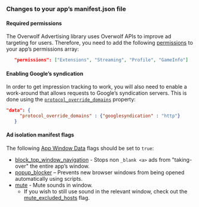 ### Changes to your app’s manifest.json file

#### Required permissions

The Overwolf Advertising library uses Overwolf APIs to improve ad targeting for users. Therefore, you need to add the following [permissions](/api/manifest#permissions-array) to your app’s permissions array:

```json
   "permissions": ["Extensions", "Streaming", "Profile", "GameInfo"]
```

#### Enabling Google’s syndication

In order to get impression tracking to work, you will also need to enable a work-around that allows requests to Google’s syndication servers. This is done using the [`protocol_override_domains`](/api/manifest#protocol_override_domains) property:
 
```json
"data": {    
     "protocol_override_domains" : {"googlesyndication" : "http"}
   }
```

#### Ad isolation manifest flags

The following [App Window Data](/api/manifest#extension_window_data-object) flags should be set to `true`:

* [block_top_window_navigation](/api/manifest#windows-block_top_window_navigation) -  Stops non `_blank <a>` ads from "taking-over" the entire app’s window.
* [popup_blocker](/api/manifest#popup_blocker) – Prevents new browser windows from being opened automatically using scripts.
* [mute](/api/manifest#windows-mute) - Mute sounds in window.
   * If you wish to still use sound in the relevant window, check out the [mute_excluded_hosts](/api/manifest#mute_excluded_hosts) flag.